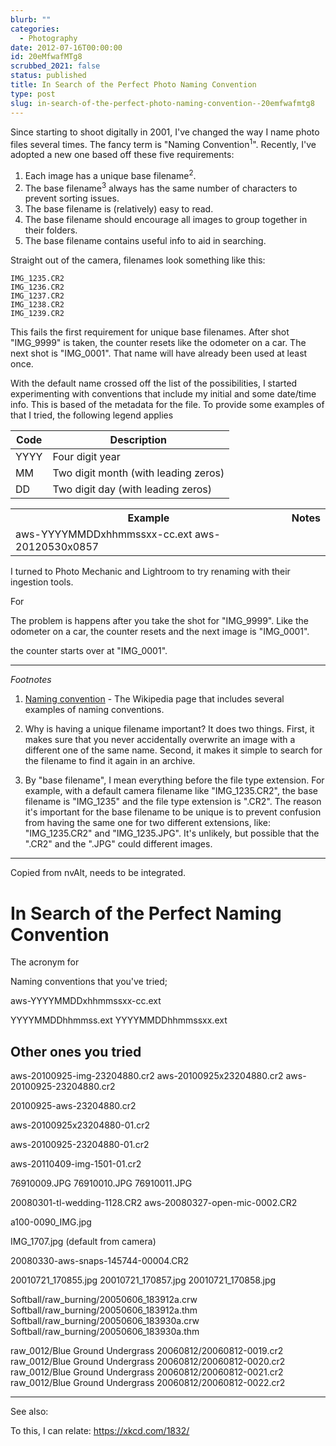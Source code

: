 ```yaml
---
blurb: ""
categories:
  - Photography
date: 2012-07-16T00:00:00
id: 20eMfwafMTg8
scrubbed_2021: false
status: published
title: In Search of the Perfect Photo Naming Convention
type: post
slug: in-search-of-the-perfect-photo-naming-convention--20emfwafmtg8
---
```


Since starting to shoot digitally in 2001, I've changed the way I name photo files several times. The fancy term is "Naming Convention<sup>1</sup>". Recently, I've adopted a new one based off these five requirements:

1. Each image has a unique base filename<sup>2</sup>. 
2. The base filename<sup>3</sup> always has the same number of characters to prevent sorting issues.
3. The base filename is (relatively) easy to read. 
4. The base filename should encourage all images to group together in their folders.
5. The base filename contains useful info to aid in searching.


Straight out of the camera, filenames look something like this:

	IMG_1235.CR2
	IMG_1236.CR2
	IMG_1237.CR2
	IMG_1238.CR2
	IMG_1239.CR2


This fails the first requirement for unique base filenames. After shot "IMG\_9999" is taken, the counter resets like the odometer on a car. The next shot is "IMG\_0001". That name will have already been used at least once. 

With the default name crossed off the list of the possibilities, I started experimenting with conventions that include my initial and some date/time info. This is based of the metadata for the file. To provide some examples of that I tried, the following legend applies

Code	|	Description
--------|--------------
YYYY	|	Four digit year
MM		|	Two digit month (with leading zeros)
DD		|	Two digit day (with leading zeros)




<table>
	<tr>
		<th>Example</th>
		<th>Notes</th>
	</tr>
	<tr>
		<td>
			aws-YYYYMMDDxhhmmssxx-cc.ext
			aws-20120530x0857
		</td>
	</tr>
</table>




I turned to Photo Mechanic and Lightroom to try renaming with their ingestion tools. 




For  

The problem is happens after you take the shot for "IMG\_9999". Like the odometer on a car, the counter resets and the next image is "IMG\_0001".



the counter starts over at "IMG_0001". 


---

*Footnotes*

1. [Naming convention](http://en.wikipedia.org/wiki/Naming_convention) - The Wikipedia page that includes several examples of naming conventions. 

2. Why is having a unique filename important? It does two things. First, it makes sure that you never accidentally overwrite an image with a different one of the same name. Second, it makes it simple to search for the filename to find it again in an archive.

3. By "base filename", I mean everything before the file type extension. For example, with a default camera filename like "IMG\_1235.CR2", the base filename is "IMG\_1235" and the file type extension is ".CR2". The reason it's important for the base filename to be unique is to prevent confusion from having the same one for two different extensions, like: "IMG\_1235.CR2" and "IMG\_1235.JPG". It's unlikely, but possible that the ".CR2" and the ".JPG" could different images. 



------------

Copied from nvAlt, needs to be integrated. 

# In Search of the Perfect Naming Convention

The acronym for 

Naming conventions that you've tried;

aws-YYYYMMDDxhhmmssxx-cc.ext


YYYYMMDDhhmmss.ext
YYYYMMDDhhmmssxx.ext


## Other ones you tried

aws-20100925-img-23204880.cr2
aws-20100925x23204880.cr2
aws-20100925-23204880.cr2

20100925-aws-23204880.cr2

aws-20100925x23204880-01.cr2

aws-20100925-23204880-01.cr2

aws-20110409-img-1501-01.cr2


76910009.JPG
76910010.JPG
76910011.JPG



20080301-tl-wedding-1128.CR2
aws-20080327-open-mic-0002.CR2


a100-0090_IMG.jpg

IMG_1707.jpg (default from camera)

20080330-aws-snaps-145744-00004.CR2

20010721_170855.jpg
20010721_170857.jpg
20010721_170858.jpg

Softball/raw_burning/20050606_183912a.crw
Softball/raw_burning/20050606_183912a.thm
Softball/raw_burning/20050606_183930a.crw
Softball/raw_burning/20050606_183930a.thm

raw_0012/Blue Ground Undergrass 20060812/20060812-0019.cr2
raw_0012/Blue Ground Undergrass 20060812/20060812-0020.cr2
raw_0012/Blue Ground Undergrass 20060812/20060812-0021.cr2
raw_0012/Blue Ground Undergrass 20060812/20060812-0022.cr2



---


See also: 


To this, I can relate: https://xkcd.com/1832/